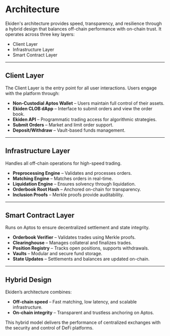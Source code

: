 # Architecture

Ekiden's architecture provides speed, transparency, and resilience through a hybrid design that balances off-chain performance with on-chain trust. It operates across three key layers:

- Client Layer
- Infrastructure Layer
- Smart Contract Layer

---

## Client Layer

The Client Layer is the entry point for all user interactions. Users engage with the platform through:

- **Non-Custodial Aptos Wallet** – Users maintain full control of their assets.
- **Ekiden CLOB dApp** – Interface to submit orders and view the order book.
- **Ekiden API** – Programmatic trading access for algorithmic strategies.
- **Submit Orders** – Market and limit order support.
- **Deposit/Withdraw** – Vault-based funds management.

---

## Infrastructure Layer

Handles all off-chain operations for high-speed trading.

- **Preprocessing Engine** – Validates and processes orders.
- **Matching Engine** – Matches orders in real-time.
- **Liquidation Engine** – Ensures solvency through liquidation.
- **Orderbook Root Hash** – Anchored on-chain for transparency.
- **Inclusion Proofs** – Merkle proofs provide auditability.

---

## Smart Contract Layer

Runs on Aptos to ensure decentralized settlement and state integrity.

- **Orderbook Verifier** – Validates trades using Merkle proofs.
- **Clearinghouse** – Manages collateral and finalizes trades.
- **Position Registry** – Tracks open positions, supports withdrawals.
- **Vaults** – Modular and secure fund storage.
- **State Updates** – Settlements and balances are updated on-chain.

---

## Hybrid Design

Ekiden’s architecture combines:

- **Off-chain speed** – Fast matching, low latency, and scalable infrastructure.
- **On-chain integrity** – Transparent and trustless anchoring on Aptos.

This hybrid model delivers the performance of centralized exchanges with the security and control of DeFi platforms.
